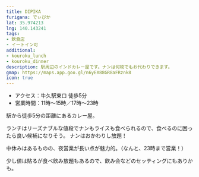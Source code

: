 ```yaml
---
title: DIPIKA
furigana: でぃぴか
lat: 35.974213
lng: 140.143241
tags:
- 飲食店
- イートイン可
additional:
- kouroku_lunch
- kouroku_dinner
description: 駅周辺のインドカレー屋です。ナンは何枚でもお代わりできます。
gmap: https://maps.app.goo.gl/n6yEX88GR8aFRznk8
icon: true
---
```


<LinkedImage
  basename="hamyu044/dipika-saag_curry"
/>

- アクセス：牛久駅東口 徒歩5分
- 営業時間：11時～15時／17時～23時

駅から徒歩5分の距離にあるカレー屋。

ランチはリーズナブルな値段でナンもライスも食べられるので、食べるのに困ったら良い候補になりそう。
ナンはおかわりし放題！

中休みはあるものの、夜営業が長い点が魅力的。（なんと、23時まで営業！）

少し値は貼るが食べ飲み放題もあるので、飲み会などのセッティングにもありかも。

<LinkedImage
  basename="hamyu044/dipika-lunch"
/>

